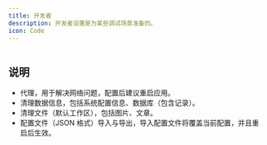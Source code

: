 ```yaml
---
title: 开发者
description: 开发者设置是为某些调试场景准备的。
icon: Code
---
```


<Image width="0" height="0" src="https://s2.loli.net/2025/06/06/EWFvtT3YAoHBgjC.png" />

## 说明

- 代理，用于解决网络问题，配置后建议重启应用。
- 清理数据信息，包括系统配置信息、数据库（包含记录）。
- 清理文件（默认工作区），包括图片、文章。
- 配置文件（JSON 格式）导入与导出，导入配置文件将覆盖当前配置，并且重启后生效。
